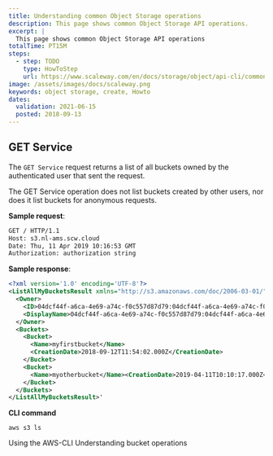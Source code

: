 ```yaml
---
title: Understanding common Object Storage operations
description: This page shows common Object Storage API operations.
excerpt: |
  This page shows common Object Storage API operations
totalTime: PT15M
steps:
  - step: TODO
    type: HowToStep
    url: https://www.scaleway.com/en/docs/storage/object/api-cli/common-operations
image: /assets/images/docs/scaleway.png
keywords: object storage, create, Howto
dates:
  validation: 2021-06-15
  posted: 2018-09-13
---
```



## GET Service

The `GET Service` request returns a list of all buckets owned by the authenticated user that sent the request.

The GET Service operation does not list buckets created by other users, nor does it list buckets for anonymous requests.

**Sample request**:
```sh no-copy
GET / HTTP/1.1
Host: s3.nl-ams.scw.cloud
Date: Thu, 11 Apr 2019 10:16:53 GMT
Authorization: authorization string
```

**Sample response**:
```xml no-copy
<?xml version='1.0' encoding='UTF-8'?>
<ListAllMyBucketsResult xmlns="http://s3.amazonaws.com/doc/2006-03-01/">
  <Owner>
    <ID>04dcf44f-a6ca-4e69-a74c-f0c557d87d79:04dcf44f-a6ca-4e69-a74c-f0c557d87d79</ID>
    <DisplayName>04dcf44f-a6ca-4e69-a74c-f0c557d87d79:04dcf44f-a6ca-4e69-a74c-f0c557d87d79</DisplayName>
  </Owner>
  <Buckets>
    <Bucket>
      <Name>myfirstbucket</Name>
      <CreationDate>2018-09-12T11:54:02.000Z</CreationDate>
    </Bucket>
    <Bucket>
      <Name>myotherbucket</Name><CreationDate>2019-04-11T10:10:17.000Z</CreationDate>
    </Bucket>
  </Buckets>
</ListAllMyBucketsResult>'
```
**CLI command**
```
aws s3 ls
```
<Navigation title="See Also">
  <PreviousButton to="/storage/object/api-cli/object-storage-aws-cli/">Using the AWS-CLI</PreviousButton>
  <NextButton to="/storage/object/api-cli/bucket-operations/">Understanding bucket operations</NextButton>
</Navigation>


